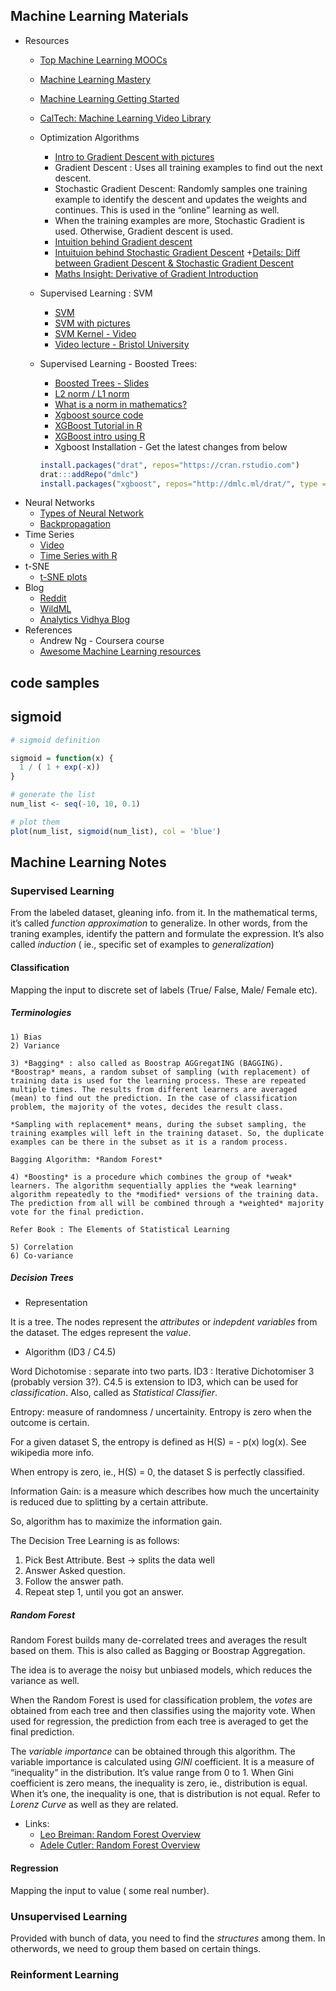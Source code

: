 
## Machine Learning Materials

  * Resources
     + [Top Machine Learning MOOCs](http://www.kdnuggets.com/2016/07/top-machine-learning-moocs-online-lectures.html)
     + [Machine Learning Mastery](http://machinelearningmastery.com/)
     + [Machine Learning Getting Started](http://machinelearningmastery.com/start-here/#getstarted)
     + [CalTech: Machine Learning Video Library](https://work.caltech.edu/library/)
     
     * Optimization Algorithms
       + [Intro to Gradient Descent with pictures](https://pmirla.github.io/2016/06/05/gradient-explanation.html)
       + Gradient Descent : Uses all training examples to find out the next descent.
       + Stochastic Gradient Descent: Randomly samples one training example to identify the descent and updates the weights and continues. This is used in the "online" learning as well.
       + When the training examples are more, Stochastic Gradient is used. Otherwise, Gradient descent is used.
       + [Intuition behind Gradient descent](https://www.quora.com/What-is-an-intuitive-explanation-of-gradient-descent)
       + [Intuituion behind Stochastic Gradient Descent](https://www.quora.com/What-is-an-intuitive-explanation-of-stochastic-gradient-descent)
       +[Details: Diff between Gradient Descent & Stochastic Gradient Descent](https://www.quora.com/Whats-the-difference-between-gradient-descent-and-stochastic-gradient-descent)
       + [Maths Insight: Derivative of Gradient Introduction](http://mathinsight.org/directional_derivative_gradient_introduction)
     
     * Supervised Learning : SVM
        + [SVM](https://www.quora.com/What-are-Kernels-in-Machine-Learning-and-SVM)
        + [SVM with pictures](https://www.reddit.com/r/MachineLearning/comments/15zrpp/please_explain_support_vector_machines_svm_like_i)
        + [SVM Kernel - Video](https://youtu.be/3liCbRZPrZA)
        + [Video lecture - Bristol University](http://videolectures.net/epsrcws08_campbell_isvm/)
        
        
        
    * Supervised Learning - Boosted Trees:
       +  [Boosted Trees - Slides](http://homes.cs.washington.edu/~tqchen/pdf/BoostedTree.pdf)
       +  [L2 norm / L1 norm](http://www.chioka.in/differences-between-the-l1-norm-and-the-l2-norm-least-absolute-deviations-and-least-squares/)
       + [What is a norm in mathematics?](https://www.youtube.com/watch?v=pgJ2Sg1jcYQ)
       + [Xgboost source code](https://github.com/tqchen/xgboost)
       + [XGBoost Tutorial in R ](https://xgboost.readthedocs.io/en/latest/R-package/xgboostPresentation.html)
       + [XGBoost intro using R](https://www.r-bloggers.com/an-introduction-to-xgboost-r-package/)
       + Xgboost Installation - Get the latest changes from below
```r
install.packages("drat", repos="https://cran.rstudio.com")
drat:::addRepo("dmlc")
install.packages("xgboost", repos="http://dmlc.ml/drat/", type = "source")
```

  * Neural Networks
    + [Types of Neural Network](http://colah.github.io/posts/2015-09-NN-Types-FP/)
    + [Backpropagation](http://colah.github.io/posts/2015-08-Backprop/)
        
  * Time Series 
    + [Video](https://www.youtube.com/watch?v=QHsmAM6nktY&index=5&list=PLCj1LhGni3hOA2q0sfDNKBH9WIlLxXkbn#t=28.418673)
    + [Time Series with R](https://www.researchgate.net/profile/Andrew_Metcalfe6)
    
  * t-SNE
    + [t-SNE plots](http://distill.pub/2016/misread-tsne/)
    
  * Blog
    + [Reddit](https://www.reddit.com/r/MachineLearning)
    + [WildML](http://www.wildml.com/)
    + [Analytics Vidhya Blog](https://www.analyticsvidhya.com/blog)
    
  * References
    + Andrew Ng - Coursera course 
    + [Awesome Machine Learning resources](https://github.com/josephmisiti/awesome-machine-learning)
    
    
## code samples

## sigmoid
```r
# sigmoid definition

sigmoid = function(x) {
  1 / ( 1 + exp(-x))
}

# generate the list
num_list <- seq(-10, 10, 0.1)

# plot them
plot(num_list, sigmoid(num_list), col = 'blue')

```

## Machine Learning Notes

### Supervised Learning

From the labeled dataset, gleaning info. from it. In the mathematical terms, it's called *function approximation* to generalize. In other words, from the traning examples, identify the pattern and formulate the expression. It's also called *induction* ( ie., specific set of examples to *generalization*)

#### Classification
 Mapping the input to discrete set of labels (True/ False, Male/ Female etc).

##### Terminologies
    1) Bias
    2) Variance
    
    3) *Bagging* : also called as Boostrap AGGregatING (BAGGING). *Boostrap* means, a random subset of sampling (with replacement) of training data is used for the learning process. These are repeated multiple times. The results from different learners are averaged (mean) to find out the prediction. In the case of classification problem, the majority of the votes, decides the result class.
    
    *Sampling with replacement* means, during the subset sampling, the training examples will left in the training dataset. So, the duplicate examples can be there in the subset as it is a random process.
    
    Bagging Algorithm: *Random Forest*
    
    4) *Boosting* is a procedure which combines the group of *weak* learners. The algorithm sequentially applies the *weak learning* algorithm repeatedly to the *modified* versions of the training data. The prediction from all will be combined through a *weighted* majority vote for the final prediction.
    
    Refer Book : The Elements of Statistical Learning 
    
    5) Correlation
    6) Co-variance

##### Decision Trees

  * Representation
  
  It is a tree. The nodes represent the *attributes* or *indepdent variables* from the dataset. The edges represent the *value*.
  
  
  * Algorithm (ID3 / C4.5)
  
  Word Dichotomise : separate into two parts.
  ID3 : Iterative Dichotomiser 3 (probably version 3?). 
  C4.5 is extension to ID3, which can be used for *classification*. Also, called as *Statistical Classifier*.
  
  Entropy: measure of randomness / uncertainity. Entropy is zero when the outcome is certain.
  
  For a given dataset S, the entropy is defined as H(S) = - p(x) log(x). See wikipedia more info.
  
  When entropy is zero, ie., H(S) = 0, the dataset S is perfectly classified.
  
  
  Information Gain: is a measure which describes how much the uncertainity is reduced due to splitting by a certain attribute.
  
  So, algorithm has to maximize the information gain.
  
  The Decision Tree Learning is as follows:
  
  1. Pick Best Attribute. Best -> splits the data well
  2. Answer Asked question.
  3. Follow the answer path.
  4. Repeat step 1, until you got an answer.
  
##### Random Forest
  Random Forest builds many de-correlated trees and averages the result based on them. This is also called as Bagging or Boostrap Aggregation.
  
  The idea is to average the noisy but unbiased models, which reduces the variance as well.
  
  When the Random Forest is used for classification problem, the *votes* are obtained from each tree and then classifies using the majority vote. When used for regression, the prediction from each tree is averaged to get the final prediction.
  
  The *variable importance* can be obtained through this algorithm. The variable importance is calculated using *GINI* coefficient. It is a measure of "inequality" in the distribution. It's value range from 0 to 1. When Gini coefficient is zero means, the inequality is zero, ie., distribution is equal. When it's one, the inequality is one, that is distribution is not equal. Refer to *Lorenz Curve* as well as they are related.
  
  * Links:
    + [Leo Breiman: Random Forest Overview](http://www.stat.berkeley.edu/~breiman/RandomForests/cc_home.htm#overview)
    + [Adele Cutler: Random Forest Overview](http://www.math.usu.edu/~adele/RandomForests/index.htm)
  
  

#### Regression
 Mapping the input to value ( some real number).

### Unsupervised Learning

Provided with bunch of data, you need to find the *structures* among them. In otherwords, we need to group them based on certain things.

### Reinforment Learning

